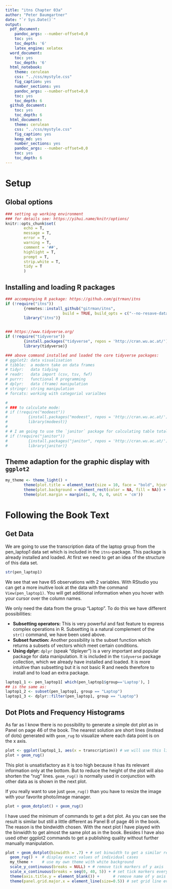 ```yaml
---
title: "itns Chapter 03a"
author: "Peter Baumgartner"
date: "`r Sys.Date()`"
output:
  pdf_document:
    pandoc_args: --number-offset=0,0
    toc: yes
    toc_depth: '6'
    latex_engine: xelatex
  word_document:
    toc: yes
    toc_depth: '6'
  html_notebook:
    theme: cerulean
    css: "../css/mystyle.css"
    fig_caption: yes
    number_sections: yes
    pandoc_args: --number-offset=0,0
    toc: yes
    toc_depth: 6
  github_document:
    toc: yes
    toc_depth: 6
  html_document:
    theme: cerulean
    css: "../css/mystyle.css"
    fig_caption: yes
    keep_md: yes
    number_sections: yes
    pandoc_args: --number-offset=0,0
    toc: yes
    toc_depth: 6
---
```


# Setup
## Global options

```r

### setting up working environment
### for details see: https://yihui.name/knitr/options/
knitr::opts_chunk$set(
        echo = T,
        message = T,
        error = T,
        warning = T,
        comment = '##',
        highlight = T,
        prompt = T,
        strip.white = T,
        tidy = T
        )

```

## Installing and loading R packages


```r

### accompanying R package: https://github.com/gitrman/itns
if (!require("itns"))
        {remotes::install_github("gitrman/itns", 
                         build = TRUE, build_opts = c("--no-resave-data", "--no-manual"))
        library("itns")}


### https://www.tidyverse.org/
if (!require("tidyverse"))
        {install.packages("tidyverse", repos = 'http://cran.wu.ac.at/')
        library(tidyverse)}

### above command installed and loaded the core tidyverse packages:
# ggplot2: data visualisation
# tibble:  a modern take on data frames
# tidyr:   data tidying
# readr:   data import (csv, tsv, fwf)
# purrr:   functional R programming
# dplyr:   data (frame) manipulation
# stringr: string manipulation
# forcats: working with categorial varialbes

# 
# ### to calculate mode:
# if (!require("modeest"))
#         {install.packages("modeest", repos = 'http://cran.wu.ac.at/')
#         library(modeest)}
# 
# # I am going to use the `janitor` package for calculating table totals
# if (!require("janitor"))
#         {install.packages("janitor", repos = 'http://cran.wu.ac.at/')
#         library(janitor)}

```

## Theme adaption for the graphic display with `ggplot2`

```r

my_theme <- theme_light() +
        theme(plot.title = element_text(size = 10, face = "bold", hjust = 0.5))
        theme(plot.background = element_rect(color = NA, fill = NA)) +
        theme(plot.margin = margin(1, 0, 0, 0, unit = 'cm'))
```


# Following the Book Text

## Get Data

We are going to use the transcription data of the laptop group from the pen_laptop1 data set which is included in the `itns`-package. This package is already installed and loaded. At first we need to get an idea of the structure of this data set.

```r
str(pen_laptop1)
```

We see that we have 65 observations with 2 variables. With RStudio you can get a more inuitive look at the data with the command `View(pen_laptop1)`. You will get additional information when you hover with your cursor over the column names.

We only need the data from the group "Laptop". To do this we have different possibilities:

* **Subsetting operators:** This is very powerful and fast feature to express complex operations in R. Subsetting is a natural complement of the `str()` command, we have been used above. 
* **Subset function:** Another possibility is the subset function which returns a subsets of vectors which meet certain conditions.
* **Using dplyr:** `dplyr` (speak "dipleyer") is a very important and popular package for data manipulation. It is included in the `tidyverse` package collection, which we already have installed and loaded. It is more intuitive than subsetting but it is not basic R and needs therefore to install and to load an extra package.

```r
laptop1_1 <- pen_laptop1[ which(pen_laptop1$group=='Laptop'), ]
## is the same as:
laptop1_2 <- subset(pen_laptop1, group == "Laptop")
laptop1_3 <- dplyr::filter(pen_laptop1, group == "Laptop")
```

## Dot Plots and Frequency Histograms

As far as I know there is no possibility to generate a simple dot plot as in Panel on page 46 of the book. The nearest solution are short lines (instead of dots) generated with `geom_rug` to visualize where each data point is on the x axis. 

```r
plot <- ggplot(laptop1_1, aes(x = transcription)) # we will use this line for the following 4 plots
plot + geom_rug()
```

This plot is unsatisfactory as it is too high because it has its relevant information only at the bottom. But to reduce the height of the plot will also shorten the "rug" lines. `geom_rug()` is normally used in conjunction with other data as is shown in the next plot.

If you really want to use just `geom_rug()` than you have to resize the image with your favorite photo/image manager.

```r
plot + geom_dotplot() + geom_rug()
```

I have used the minimum of commands to get a dot plot. As you can see the result is similar but still a little different as Panel B of page 46 in the book. The reason is the bindwidth chosen. With the next plot I have played with the binwidth to get almost the same plot as in the book. Besides I have also used other ggplot2 commands to get a publishing quality without further manually manipulation.

```r

plot + geom_dotplot(binwidth = .7) + # set binwidth to get a similar result as in the book
  geom_rug() +  # display exact values of individual cases
  my_theme +    # use my own theme with white background
  scale_y_continuous(breaks = NULL) + # remove tick markers of y axis
  scale_x_continuous(breaks = seq(0, 40, 5)) + # set tick markers every 5
  theme(axis.title.y = element_blank()) +      # remove name of y axis (= count)               
  theme(panel.grid.major.x = element_line(size=0.5)) # set grid line every 5
```



